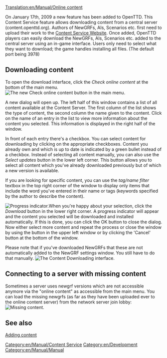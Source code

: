 [[Translation:en/Manual/Online content]]
{{fr/Traduction|en/Manual/Online content|0}}

{{fr/Manual/Table des matières}}
{{en/Feature|0.7}}

On January 17th, 2009 a new feature has been added to OpenTTD. This Content Service feature allows downloading content from a central server (content.openttd.org). Authors of NewGRFs, AIs, Scenarios etc. first need to upload their work to the [http://content.openttd.org/ Content Service Website]. Once added, OpenTTD players can easily download the NewGRFs, AIs, Scenarios etc. added to the central server using an in-game interface. Users only need to select what they want to download; the game handles installing all files. (The default port being 3978)

==Downloading content==
To open the download interface, click the ''Check online content'' at the bottom of the main menu.
[[File:en/Manual/MainMenu CheckOnlineContent.png|center|frame|The new Check online content button in the main menu.]]

A new dialog will open up. The left half of this window contains a list of all content available at the Content Server. The first column of the list shows the type of content, the second column the name given to the content. Click on the name of an entry in the list to view more information about the content you selected. This information is displayed in the right half of the window.

In front of each entry there's a checkbox. You can select content for downloading by clicking on the appropriate checkboxes. Content you already own and which is up to date is indicated by a green bullet instead of a checkbox.
Instead of selecting all content manually, you can also use the ''Select updates'' button in the lower left corner. This button allows you to select all content which you've already downloaded previously but of which a new version is available.

If you are looking for specific content, you can use the ''tag/name filter'' textbox in the top right corner of the window to display only items that include the word you've entered in their name or tags (keywords specified by the author to describe the content).

[[File:en/Manual/ContentDownloading Progress.png|left|frame|Progress indicator.]]When you're happy about your selection, click the ''Download'' button in the lower right corner. A progress indicator will appear and the content you selected will be downloaded and installed automatically. If this is done, you can click the OK button to close the dialog. Now either select more content and repeat the process or close the window by using the button in the upper left window or by clicking the 'Cancel' button at the bottom of the window.

Please note that if you've downloaded NewGRFs that these are not automatically added to the NewGRF settings window. You still have to do that manually.
[[File:en/Manual/ContentDownloading2.png|center|frame|The Content Downloading interface.]]

==Connecting to a server with missing content==
Sometimes a server uses newgrf versions which are not accessible anymore via the "online content" as accessible from the main menu. You can load the missing newgrfs (as far as they have been uploaded ever to the online content server) from the network server join lobby:
[[File:en/Manual/Server join bananas.png|center|frame|Missing content.]]

==See also==
[[en/Archive/Community/Content Service|Adding content]]

[[Category:en/Manual/Content Service]]
[[Category:en/Development]]
[[Category:en/Manual/Manual]]